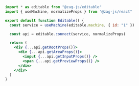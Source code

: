 ```jsx
import * as editable from "@zag-js/editable"
import { useMachine, normalizeProps } from "@zag-js/react"

export default function Editable() {
  const service = useMachine(editable.machine, { id: "1" })

  const api = editable.connect(service, normalizeProps)

  return (
    <div {...api.getRootProps()}>
      <div {...api.getAreaProps()}>
        <input {...api.getInputProps()} />
        <span {...api.getPreviewProps()} />
      </div>
    </div>
  )
}
```
